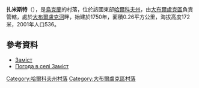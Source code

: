 {{coord|50|4|25|N|37|24|20|E|scale:100000_region:UA|display=title}}

'''扎米斯特'''（{{lang-uk|Заміст}}），是[[烏克蘭|烏克蘭]]的村落，位於該國東部[[哈爾科夫州|哈爾科夫州]]，由[[大布爾盧克區|大布爾盧克區]]負責管轄，處於[[大布爾盧克河|大布爾盧克河]]畔，始建於1750年，面積0.26平方公里，海拔高度172米，2001年人口536。

==參考資料==
* [http://gska2.rada.gov.ua/pls/z7502/A005?rdat1=09.01.2009&rf7571=32631 Заміст]{{dead link|date=2018年3月 |bot=InternetArchiveBot |fix-attempted=yes }}
* [http://weather.in.ua/ua/har'kovskaja/8407 Погода в селі Заміст] {{Wayback|url=http://weather.in.ua/ua/har'kovskaja/8407 |date=20160323030021 }}

{{DEFAULTSORT:Заміст}}
[[Category:哈爾科夫州村落|Category:哈爾科夫州村落]]
[[Category:大布爾盧克區村落|Category:大布爾盧克區村落]]


{{Kharkiv-geo-stub}}